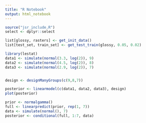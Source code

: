 ```yaml
---
title: "R Notebook"
output: html_notebook
---
```




```r
source("jsr_include.R")
select <- dplyr::select

list[glossy, rasters] <- get_init_data()
list[test_set, train_set] <- get_test_train(glossy, 0.05, 0.02)
```

```r
library(lestat)
data1 <- simulate(normal(3.3, log(2)), 9)
data2 <- simulate(normal(4.5, log(2)), 8)
data3 <- simulate(normal(2.9, log(2)), 7)


design <- designManyGroups(c(9,8,7))

posterior <- linearmodel(c(data1, data2, data3), design)
plot(posterior)

prior <- normalgamma()
full <- linearpredict(prior, rep(1, 7))
data <- simulate(normal(), 7)
posterior <- conditional(full, 1:7, data)




```

